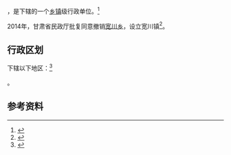 {{中国乡级行政区|62/12/26/200/000}}

'''{{PAGENAMEBASE}}'''，是{{PRC admin/fullname|62/12/26/200/000|3}}下辖的一个[[乡镇|乡镇]]级行政单位。<ref>{{PRC admin/ref sgc|{{PRC admin/parent|62/12/26/200/000}}}}</ref>

2014年，甘肃省民政厅批复同意撤销[[宽川乡|宽川乡]]，设立宽川镇<ref>{{Cite web |url=http://www.gs.chinanews.com/news/2014/08-06/238938.shtml |title=甘肃省民政厅关于陇南市武都区礼县西和县外纳乡等12个乡撤乡改镇的批复（甘民复〔2014〕101号） |accessdate=2017-09-17 |archive-date=2017-09-18 |archive-url=https://web.archive.org/web/20170918020916/http://www.gs.chinanews.com/news/2014/08-06/238938.shtml |dead-url=no }}</ref>。

== 行政区划 ==

{{PAGENAMEBASE}}下辖以下地区：<ref>{{PRC admin/ref sgc|62/12/26/200/000}}</ref>

{{PRC admin/children|62/12/26/200/000}}。

== 参考资料 ==

{{reflist}}

{{行政区划小作品}}
{{PRC admin/navcat|62/12/26/200/000}}